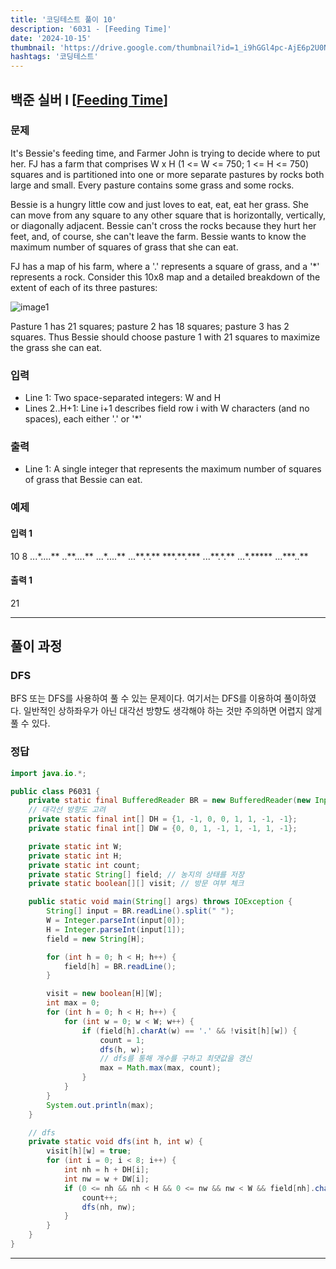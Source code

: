 ```yaml
---
title: '코딩테스트 풀이 10'
description: '6031 - [Feeding Time]'
date: '2024-10-15'
thumbnail: 'https://drive.google.com/thumbnail?id=1_i9hGGl4pc-AjE6p2U0N4cOb-bYdXi5X&sz=w1000'
hashtags: '코딩테스트'
---
```


## 백준 실버 I [<a href="https://www.acmicpc.net/problem/6031" target="_blank" className="a-mdx">Feeding Time</a>]

### 문제

It's Bessie's feeding time, and Farmer John is trying to decide where to put her. FJ has a farm that comprises W x H (1 \<\= W \<\= 750; 1 \<\= H \<\= 750) squares and is partitioned into one or more separate pastures by rocks both large and small. Every pasture contains some grass and some rocks.

Bessie is a hungry little cow and just loves to eat, eat, eat her grass. She can move from any square to any other square that is horizontally, vertically, or diagonally adjacent. Bessie can't cross the rocks because they hurt her feet, and, of course, she can't leave the farm. Bessie wants to know the maximum number of squares of grass that she can eat.

FJ has a map of his farm, where a '.' represents a square of grass, and a '*' represents a rock. Consider this 10x8 map and a detailed breakdown of the extent of each of its three pastures:

![image1](https://drive.google.com/thumbnail?id=1Pc1EWlwE_t4vaMpFmYme7Pg0OWwP3eyH&sz=w1000)

Pasture 1 has 21 squares; pasture 2 has 18 squares; pasture 3 has 2 squares. Thus Bessie should choose pasture 1 with 21 squares to maximize the grass she can eat.

### 입력

- Line 1: Two space-separated integers: W and H
- Lines 2..H+1: Line i+1 describes field row i with W characters (and no spaces), each either '.' or '*'

### 출력

- Line 1: A single integer that represents the maximum number of squares of grass that Bessie can eat.

### 예제

#### 입력 1

10 8
...\*....\*\*
..\*\*....\*\*
...\*....\*\*
...\*\*.\*.\*\*
\*\*\*.\*\*.\*\*\*
...\*\*.\*.\*\*
...\*.\*\*\*\*\*
...\*\*\*..\*\*

#### 출력 1

21

---

## 풀이 과정

### DFS

BFS 또는 DFS를 사용하여 풀 수 있는 문제이다. 여기서는 DFS를 이용하여 풀이하였다. 일반적인 상하좌우가 아닌 대각선 방향도 생각해야 하는 것만 주의하면 어렵지 않게 풀 수 있다.

### 정답

```java
import java.io.*;

public class P6031 {
    private static final BufferedReader BR = new BufferedReader(new InputStreamReader(System.in));
    // 대각선 방향도 고려
    private static final int[] DH = {1, -1, 0, 0, 1, 1, -1, -1};
    private static final int[] DW = {0, 0, 1, -1, 1, -1, 1, -1};

    private static int W;
    private static int H;
    private static int count;
    private static String[] field; // 농지의 상태를 저장
    private static boolean[][] visit; // 방문 여부 체크

    public static void main(String[] args) throws IOException {
        String[] input = BR.readLine().split(" ");
        W = Integer.parseInt(input[0]);
        H = Integer.parseInt(input[1]);
        field = new String[H];

        for (int h = 0; h < H; h++) {
            field[h] = BR.readLine();
        }

        visit = new boolean[H][W];
        int max = 0;
        for (int h = 0; h < H; h++) {
            for (int w = 0; w < W; w++) {
                if (field[h].charAt(w) == '.' && !visit[h][w]) {
                    count = 1;
                    dfs(h, w);
                    // dfs를 통해 개수를 구하고 최댓값을 갱신
                    max = Math.max(max, count);
                }
            }
        }
        System.out.println(max);
    }

    // dfs
    private static void dfs(int h, int w) {
        visit[h][w] = true;
        for (int i = 0; i < 8; i++) {
            int nh = h + DH[i];
            int nw = w + DW[i];
            if (0 <= nh && nh < H && 0 <= nw && nw < W && field[nh].charAt(nw) == '.' && !visit[nh][nw]) {
                count++;
                dfs(nh, nw);
            }
        }
    }
}
```

---